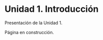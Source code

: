 ```{=latex}
\thispagestyle{primerapagina}
```

# Unidad 1. Introducción

Presentación de la Unidad 1.

::: {.en-construccion data-latex=""}
Página en construcción.
:::
